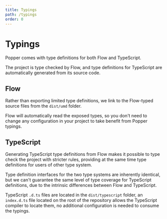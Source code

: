 ```yaml
---
title: Typings
path: /typings
order: 0
---
```


# Typings

Popper comes with type definitions for both Flow and TypeScript.

The project is type checked by Flow, and type definitions for TypeScript are
automatically generated from its source code.

## Flow

Rather than exporting limited type definitions, we link to the Flow-typed source
files from the `dist/umd` folder.

Flow will automatically read the exposed types, so you don't need to change any
configuration in your project to take benefit from Popper typings.

## TypeScript

Generating TypeScript type definitions from Flow makes it possible to type check
the project with stricter rules, providing at the same time type definitions for
users of other type system.

Type definition interfaces for the two type systems are inherently identical,
but we can't guarantee the same level of type coverage for TypeScript
definitions, due to the intrinsic differences between Flow and TypeScript.

TypeScript `.d.ts` files are located in the `dist/typescript` folder, an
`index.d.ts` file located on the root of the repository allows the TypeScript
compiler to locate them, no additional configuration is needed to consume the
typings.
